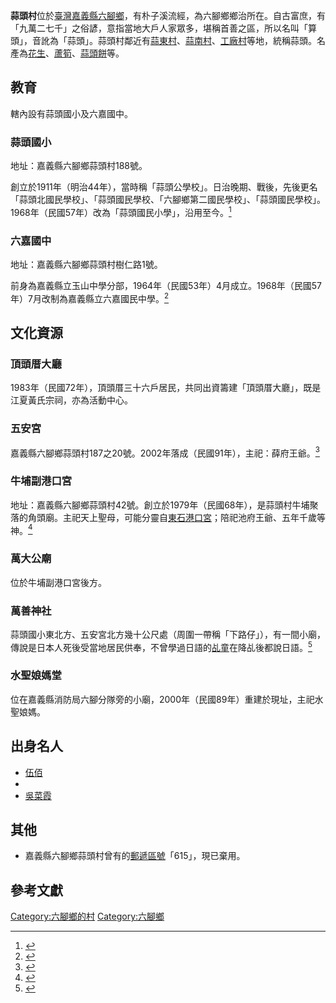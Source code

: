 {{copyedit|time=2020-06-05T13:03:55+00:00}}
{{Coord|23|29|42.5|N|120|17|30.8|E|display=title}}
{{Infobox ROC Village or Li
| 村里名           = 蒜頭
| 行政區類別       = 村
| 所在縣市名稱     = 嘉義縣
| 所在鄉鎮市區名稱 = 六腳鄉
| 舊名             = 蒜頭
| 區劃             = 17
| 戶數             = 516
| 統計年月         = 2017年5月
| 轄區男性人口     = 698
| 轄區女性人口     = 631
| 人口             = 1,329
| 面積             = 1.573079
| 毗鄰             = [[溪厝村_(嘉義縣)|溪厝村]]、[[塗師村|塗師村]]、[[雙涵村|雙涵村]]、<br>[[灣北村|灣北村]]、[[蒜東村|蒜東村]]、[[蒜南村|蒜南村]]、<br>[[朴子市|朴子市]]-[[雙溪里|雙溪里]]
| 村里長           = 呂松助
| 資料來源         = <!----戶口資料：[ 六腳鄉戶政事務所]---->
| 位置圖之檔名     = 10 Suantou Lioujiao.svg 
| 位址圖片尺寸     = 180px
}}
'''蒜頭村'''位於[[臺灣|臺灣]][[嘉義縣|嘉義縣]][[六腳鄉|六腳鄉]]，有朴子溪流經，為六腳鄉鄉治所在。自古富庶，有「九萬二七千」之俗諺，意指當地大戶人家眾多，堪稱首善之區，所以名叫「算頭」，音訛為「蒜頭」。蒜頭村鄰近有[[蒜東村|蒜東村]]、[[蒜南村|蒜南村]]、[[工廠村|工廠村]]等地，統稱蒜頭。名產為[[花生|花生]]、[[蘆筍|蘆筍]]、[[蒜頭餅|蒜頭餅]]等。

== 教育 ==
轄內設有蒜頭國小及六嘉國中。

=== 蒜頭國小 ===
地址：嘉義縣六腳鄉蒜頭村188號。

創立於1911年（明治44年），當時稱「蒜頭公學校」。日治晚期、戰後，先後更名「蒜頭北國民學校」、「蒜頭國民學校、「六腳鄉第二國民學校」、「蒜頭國民學校」。1968年（民國57年）改為「蒜頭國民小學」，沿用至今。<ref>{{Cite web|url=http://www.shtes.cyc.edu.tw/yearlist.html|title=蒜頭國民小學-校園歷史|accessdate=2017-07-06|author=|date=|publisher=|archive-url=https://web.archive.org/web/20140902053237/http://www.shtes.cyc.edu.tw/yearlist.html|archive-date=2014-09-02|dead-url=yes}}</ref>

=== 六嘉國中 ===
地址：嘉義縣六腳鄉蒜頭村樹仁路1號。

前身為嘉義縣立玉山中學分部，1964年（民國53年）4月成立。1968年（民國57年）7月改制為嘉義縣立六嘉國民中學。<ref>{{Cite web|url=http://www.ljjh.cyc.edu.tw/modules/tadnews/page.php?nsn=19|title=六嘉國民中學-六嘉歷史|accessdate=2017-07-06|author=|date=|publisher=|archive-date=2020-08-01|archive-url=https://web.archive.org/web/20200801164259/http://www.ljjh.cyc.edu.tw/modules/tadnews/page.php?nsn=19|dead-url=no}}</ref>

== 文化資源 ==

=== 頂頭厝大廳 ===
1983年（民國72年），頂頭厝三十六戶居民，共同出資籌建「頂頭厝大廳」，既是江夏黃氏宗祠，亦為活動中心。

=== 五安宮 ===
嘉義縣六腳鄉蒜頭村187之20號。2002年落成（民國91年），主祀：薛府王爺。<ref>{{Cite web|url=http://crgis.rchss.sinica.edu.tw/temples/ChiayiCounty/lioujiau/1008001-WAG/view|title=五安宮|accessdate=2017-07-06|author=|date=|publisher=文化資源地理資訊系統|archive-date=2020-08-01|archive-url=https://web.archive.org/web/20200801164313/http://crgis.rchss.sinica.edu.tw/temples/ChiayiCounty/lioujiau/1008001-WAG/view|dead-url=no}}</ref>

=== 牛埔副港口宮 ===
地址：嘉義縣六腳鄉蒜頭村42號。創立於1979年（民國68年），是蒜頭村牛埔聚落的角頭廟。主祀天上聖母，可能分靈自[[笨港口港口宮|東石港口宮]]；陪祀池府王爺、五年千歲等神。<ref>{{Cite web|url=http://crgis.rchss.sinica.edu.tw/temples/ChiayiCounty/lioujiau/1008001-FGKG/view|title=副港口宮|accessdate=2017-07-06|author=|date=|publisher=文化資源地理資訊系統|archive-date=2020-08-01|archive-url=https://web.archive.org/web/20200801164218/http://crgis.rchss.sinica.edu.tw/temples/ChiayiCounty/lioujiau/1008001-FGKG/view|dead-url=no}}</ref>

=== 萬大公廟 ===
位於牛埔副港口宮後方。

=== 萬善神社 ===
蒜頭國小東北方、五安宮北方幾十公尺處（周圍一帶稱「下路仔」），有一間小廟，傳說是日本人死後受當地居民供奉，不曾學過日語的[[乩童|乩童]]在降乩後都說日語。<ref>{{Cite web|url=http://gn.moi.gov.tw/GeoNames/GNMap/map_Admin/map/MapMain.aspx#|title=下路仔(地名編號1001008-025)|accessdate=2017-07-05|publisher=內政部地名資訊服務網|archive-url=https://web.archive.org/web/20170225130550/http://gn.moi.gov.tw/geonames/GNMap/map_Admin/map/MapMain.aspx|archive-date=2017-02-25|dead-url=yes}}</ref>

=== 水聖娘媽堂 ===
位在嘉義縣消防局六腳分隊旁的小廟，2000年（民國89年）重建於現址，主祀水聖娘媽。

== 出身名人 ==
*[[伍佰|伍佰]]
*{{Fact|[[侯寬仁|侯寬仁]]|time=2017-07-06T15:48:23+00:00}}
*[[吳菜霞|吳菜霞]]

== 其他 ==
*嘉義縣六腳鄉蒜頭村曾有的[[臺灣地區郵遞區號一覽表#嘉義縣602─625|郵遞區號]]「615」，現已棄用。

== 參考文獻 ==
<references />

[[Category:六腳鄉的村|Category:六腳鄉的村]]
[[Category:六腳鄉|Category:六腳鄉]]